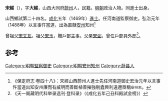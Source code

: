 '''宋經'''（{{bd|1445年||？}}），字'''大經'''，山西大同府[[蔚州|蔚州]]人，民籍。[[明朝|明朝]]政治人物。同進士出身。

山西鄉試第二十四名。[[成化|成化]]五年（1469年）[[進士|進士]]。任河南道監察御史。弘治元年（1488年）以言事忤當道，出為直隸[[安州|安州]]知州<ref>《保定府志·卷四十八》：宋經山西蔚州人進士先任河南道御史宏治元年以言事忤當道出知安州廉而有威明而善斷植善摧強剔蠹興利遠邇亟稱<small>安州志</small>。</ref>

曾祖父[[宋文友|宋文友]]。祖父[[宋玉|宋玉]]，贈戶部主事。父亲[[宋弼|宋弼]]，曾任戶部員外郎<ref>《天一阁藏明代科举录选刊·登科录》（《成化五年己丑科殿試金榜》）</ref>。

==参考==
{{reflist}}
{{明朝人物小作品}}
{{成化五年己丑科殿試金榜}}
{{DEFAULTSORT:Song宋}}
[[Category:明朝監察御史|Category:明朝監察御史]]
[[Category:明朝安州知州|Category:明朝安州知州]]
[[Category:蔚县人|Category:蔚县人]]